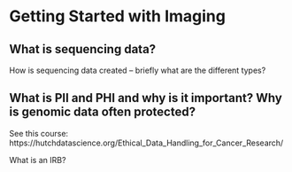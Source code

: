 
# Getting Started with Imaging


## What is sequencing data?

How is sequencing data created -- briefly what are the different types?

## What is PII and PHI and why is it important? Why is genomic data often protected?

See this course: https://hutchdatascience.org/Ethical_Data_Handling_for_Cancer_Research/

What is an IRB? 
